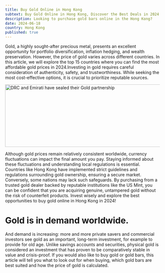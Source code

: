 ```yaml
---
title: Buy Gold Online in Hong Kong
subtext: Buy Gold Online in Hong Kong, Discover the Best Deals in 2024
description: Looking to purchase gold bars online in the Hong Kong?
date: 2024-06-18
country: Hong Kong
published: true
---
```


Gold, a highly sought-after precious metal, presents an excellent opportunity for portfolio diversification, inflation hedging, and wealth preservation. However, the price of gold varies across different countries. In this article, we will explore the top 15 countries where you can find the most affordable gold prices in 2024.Investing in gold requires careful consideration of authenticity, safety, and trustworthiness. While seeking the most cost-effective options, it is crucial to prioritize reputable sources.

<Image
  src="/gold14.webp"
  width="718"
  height="204"
  sizes="100vw"
  alt="DRC and Emirati have sealed their Gold partnership"
/>

Although gold prices remain relatively consistent worldwide, currency fluctuations can impact the final amount you pay. Staying informed about these fluctuations and understanding local regulations is essential. Countries like Hong Kong have implemented strict guidelines and regulations surrounding gold ownership, ensuring a secure market. Conversely, some nations may lack such safeguards. By purchasing from a trusted gold dealer backed by reputable institutions like the US Mint, you can be confident that you are acquiring genuine, untampered gold without the risk of counterfeit products. Invest wisely and explore the best opportunities to buy gold online in Hong Kong in 2024!

# Gold is in demand worldwide.

And demand is increasing: more and more private savers and commercial investors see gold as an important, long-term investment, for example to provide for old age. Unlike savings accounts and securities, physical gold is considered an investment that has proven to be comparatively stable in value and crisis-proof. If you would also like to buy gold or gold bars, this article will tell you what to look out for when buying, which gold bars are best suited and how the price of gold is calculated.
